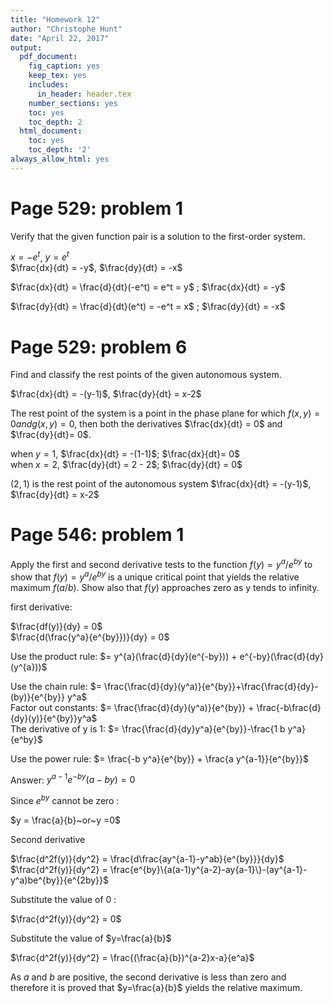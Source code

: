 ```yaml
---
title: "Homework 12"
author: "Christophe Hunt"
date: "April 22, 2017"
output:
  pdf_document:
    fig_caption: yes
    keep_tex: yes
    includes:
      in_header: header.tex
    number_sections: yes
    toc: yes
    toc_depth: 2
  html_document:
    toc: yes
    toc_depth: '2'
always_allow_html: yes
---
```


\newpage

# Page 529: problem 1

Verify that the given function pair is a solution to the first-order system. 

$x = -e^t$, $y = e^t$       
$\frac{dx}{dt} = -y$, $\frac{dy}{dt} = -x$      

$\frac{dx}{dt} = \frac{d}{dt}(-e^t) = e^t = y$ ; $\frac{dx}{dt} = -y$   

$\frac{dy}{dt} = \frac{d}{dt}(e^t) = -e^t = x$ ; $\frac{dy}{dt} = -x$   

# Page 529: problem 6

Find and classify the rest points of the given autonomous system. 

$\frac{dx}{dt} = -(y-1)$, $\frac{dy}{dt} = x-2$

The rest point of the system is a point in the phase plane for which $f(x,y) = 0 and g(x,y) = 0$, then both the derivatives $\frac{dx}{dt} = 0$ and $\frac{dy}{dt}= 0$. 

when $y = 1$, $\frac{dx}{dt} = -(1-1)$; $\frac{dx}{dt}= 0$    
when $x = 2$, $\frac{dy}{dt} = 2 - 2$; $\frac{dy}{dt} = 0$   

$(2,1)$ is the rest point of the autonomous system $\frac{dx}{dt} = -(y-1)$, $\frac{dy}{dt} = x-2$   

# Page 546: problem 1

Apply the first and second derivative tests to the function 
$f(y) = y^a/e^{by}$ to show that $f(y) = y^a/e^{by}$ is a unique critical point that yields the relative maximum $f(a/b)$. Show also that $f(y)$ approaches zero as y tends to infinity. 

first derivative:

$\frac{df(y)}{dy} = 0$    
$\frac{d(\frac{y^a}{e^{by}})}{dy} = 0$    

Use the product rule:
$= y^{a}(\frac{d}{dy}(e^{-by})) + e^{-by}(\frac{d}{dy}(y^{a}))$
 
Use the chain rule:
$= \frac{\frac{d}{dy}(y^a)}{e^{by}}+\frac{\frac{d}{dy}-(by)}{e^{by}} y^a$     
Factor out constants:
$= \frac{\frac{d}{dy}(y^a)}{e^{by}} + \frac{-b\frac{d}{dy}(y)}{e^{by}}y^a$  
The derivative of y is 1:
$= \frac{\frac{d}{dy}y^a}{e^{by}}-\frac{1 b y^a}{e^by}$  
 
Use the power rule: 
$= \frac{-b y^a}{e^{by}} + \frac{a y^{a-1}}{e^{by}}$    

Answer: $y^{a-1}e^{-by}(a-by)=0$   

Since $e^{by}$ cannot be zero :

$y = \frac{a}{b}~or~y =0$

Second derivative

$\frac{d^2f(y)}{dy^2} = \frac{d\frac{ay^{a-1}-y^ab}{e^{by}}}{dy}$    
$\frac{d^2f(y)}{dy^2} = \frac{e^{by}\{a(a-1)y^{a-2}-ay{a-1}\}-(ay^{a-1}-y^a)be^{by}}{e^{2by}}$

Substitute the value of 0 :

$\frac{d^2f(y)}{dy^2} = 0$

Substitute the value of $y=\frac{a}{b}$

$\frac{d^2f(y)}{dy^2} = \frac{(\frac{a}{b})^{a-2}x-a}{e^a}$

As $a$ and $b$ are positive, the second derivative is less than zero and therefore it is proved that $y=\frac{a}{b}$ yields the relative maximum.

